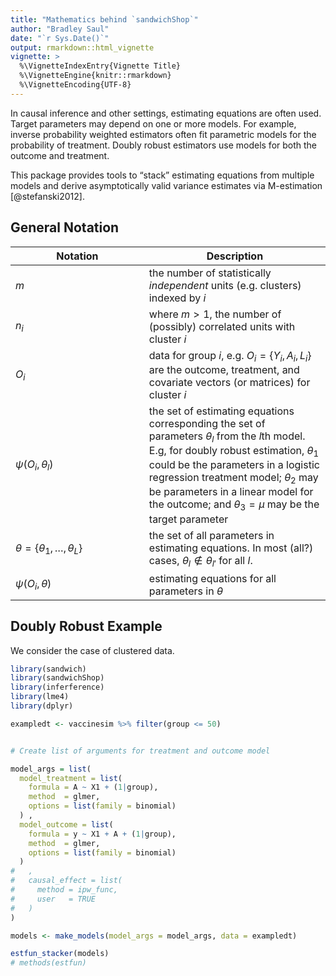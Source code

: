```yaml
---
title: "Mathematics behind `sandwichShop`"
author: "Bradley Saul"
date: "`r Sys.Date()`"
output: rmarkdown::html_vignette
vignette: >
  %\VignetteIndexEntry{Vignette Title}
  %\VignetteEngine{knitr::rmarkdown}
  %\VignetteEncoding{UTF-8}
---
```


In causal inference and other settings, estimating equations are often used. Target parameters may depend on one or more models. For example, inverse probability weighted estimators often fit parametric models for the probability of treatment. Doubly robust estimators use models for both the outcome and treatment.

This package provides tools to "stack" estimating equations from multiple models and derive asymptotically valid variance estimates via M-estimation [@stefanski2012].

## General Notation

|Notation | Description| 
|-----------------|-----------------------|
| $m$                | the number of statistically *independent* units (e.g. clusters) indexed by $i$ |
| $n_i$              | where $m > 1$, the number of (possibly) correlated units with cluster $i$ | 
|$O_i$               | data for group $i$, e.g.  $O_i = \{Y_i, A_i, L_i\}$ are the outcome, treatment, and covariate vectors (or matrices) for cluster $i$   |
| $\psi(O_i, \theta_l)$   | the set of estimating equations corresponding the set of parameters $\theta_l$ from the $l$th model. E.g, for doubly robust estimation, $\theta_1$ could be the parameters in a logistic regression treatment model; $\theta_2$ may be parameters in a linear model for the outcome; and $\theta_3 = \mu$ may be the target parameter | 
| $\theta = \{\theta_1, \dots, \theta_L\}$   | the set of all parameters in estimating equations. In most (all?) cases, $\theta_l \notin \theta_{l'}$ for all $l$. | 
|$\psi(O_i, \theta)$ | estimating equations for all parameters in $\theta$ |  

## Doubly Robust Example

We consider the case of clustered data.


```r
library(sandwich)
library(sandwichShop)
library(inferference)
library(lme4)
library(dplyr)

exampledt <- vaccinesim %>% filter(group <= 50)


# Create list of arguments for treatment and outcome model

model_args = list(
  model_treatment = list(
    formula = A ~ X1 + (1|group),
    method  = glmer,
    options = list(family = binomial)
  ) ,
  model_outcome = list(
    formula = y ~ X1 + A + (1|group),
    method  = glmer,
    options = list(family = binomial)
  )
#   ,
#   causal_effect = list(
#     method = ipw_func,
#     user   = TRUE
#   )
)

models <- make_models(model_args = model_args, data = exampledt)

```


```r
estfun_stacker(models) 
# methods(estfun)
```
